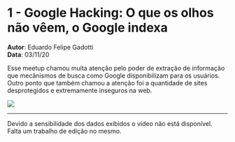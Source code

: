

# 1 - Google Hacking: O que os olhos não vêem, o Google indexa
**Autor**: Eduardo Felipe Gadotti<br />
**Data**: 03/11/20

Esse meetup chamou muita atenção pelo poder de extração de informação que mecânismos de busca como Google disponibilizam para os usuários. Outro ponto que também chamou a atenção foi a quantidade de sites desprotegidos e extremamente inseguros na web.


![](/convites/14.png)

--- 

<Callout emoji="X">
  Devido a sensibilidade dos dados exibidos o vídeo não está disponível. Falta um trabalho de edição no mesmo.
</Callout>

